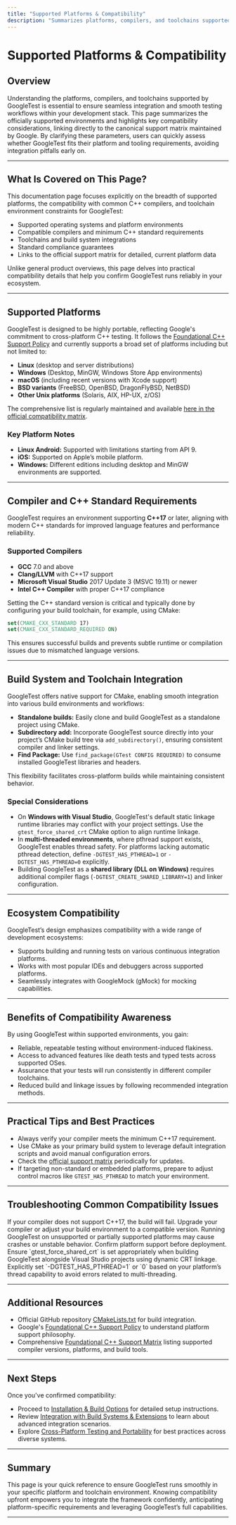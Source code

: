 ```yaml
---
title: "Supported Platforms & Compatibility"
description: "Summarizes platforms, compilers, and toolchains supported by GoogleTest, linking to the canonical support matrix. Details standard compliance and ecosystem compatibility, helping users assess fit for their stack."
---
```


# Supported Platforms & Compatibility

## Overview

Understanding the platforms, compilers, and toolchains supported by GoogleTest is essential to ensure seamless integration and smooth testing workflows within your development stack. This page summarizes the officially supported environments and highlights key compatibility considerations, linking directly to the canonical support matrix maintained by Google. By clarifying these parameters, users can quickly assess whether GoogleTest fits their platform and tooling requirements, avoiding integration pitfalls early on.

---

## What Is Covered on This Page?

This documentation page focuses explicitly on the breadth of supported platforms, the compatibility with common C++ compilers, and toolchain environment constraints for GoogleTest:

- Supported operating systems and platform environments
- Compatible compilers and minimum C++ standard requirements
- Toolchains and build system integrations
- Standard compliance guarantees
- Links to the official support matrix for detailed, current platform data

Unlike general product overviews, this page delves into practical compatibility details that help you confirm GoogleTest runs reliably in your ecosystem.

---

## Supported Platforms

GoogleTest is designed to be highly portable, reflecting Google's commitment to cross-platform C++ testing. It follows the [Foundational C++ Support Policy](https://opensource.google/documentation/policies/cplusplus-support) and currently supports a broad set of platforms including but not limited to:

- **Linux** (desktop and server distributions)
- **Windows** (Desktop, MinGW, Windows Store App environments)
- **macOS** (including recent versions with Xcode support)
- **BSD variants** (FreeBSD, OpenBSD, DragonFlyBSD, NetBSD)
- **Other Unix platforms** (Solaris, AIX, HP-UX, z/OS)

The comprehensive list is regularly maintained and available [here in the official compatibility matrix](https://github.com/google/oss-policies-info/blob/main/foundational-cxx-support-matrix.md).

### Key Platform Notes

- **Linux Android:** Supported with limitations starting from API 9.
- **iOS:** Supported on Apple’s mobile platform.
- **Windows:** Different editions including desktop and MinGW environments are supported.

---

## Compiler and C++ Standard Requirements

GoogleTest requires an environment supporting **C++17** or later, aligning with modern C++ standards for improved language features and performance reliability.

### Supported Compilers

- **GCC** 7.0 and above
- **Clang/LLVM** with C++17 support
- **Microsoft Visual Studio** 2017 Update 3 (MSVC 19.11) or newer
- **Intel C++ Compiler** with proper C++17 compliance

Setting the C++ standard version is critical and typically done by configuring your build toolchain, for example, using CMake:

```cmake
set(CMAKE_CXX_STANDARD 17)
set(CMAKE_CXX_STANDARD_REQUIRED ON)
```

This ensures successful builds and prevents subtle runtime or compilation issues due to mismatched language versions.

---

## Build System and Toolchain Integration

GoogleTest offers native support for CMake, enabling smooth integration into various build environments and workflows:

- **Standalone builds:** Easily clone and build GoogleTest as a standalone project using CMake.
- **Subdirectory add:** Incorporate GoogleTest source directly into your project’s CMake build tree via `add_subdirectory()`, ensuring consistent compiler and linker settings.
- **Find Package:** Use `find_package(GTest CONFIG REQUIRED)` to consume installed GoogleTest libraries and headers.

This flexibility facilitates cross-platform builds while maintaining consistent behavior.

### Special Considerations

- On **Windows with Visual Studio**, GoogleTest's default static linkage runtime libraries may conflict with your project settings. Use the `gtest_force_shared_crt` CMake option to align runtime linkage.
- In **multi-threaded environments**, where pthread support exists, GoogleTest enables thread safety. For platforms lacking automatic pthread detection, define `-DGTEST_HAS_PTHREAD=1` or `-DGTEST_HAS_PTHREAD=0` explicitly.
- Building GoogleTest as a **shared library (DLL on Windows)** requires additional compiler flags (`-DGTEST_CREATE_SHARED_LIBRARY=1`) and linker configuration.

---

## Ecosystem Compatibility

GoogleTest’s design emphasizes compatibility with a wide range of development ecosystems:

- Supports building and running tests on various continuous integration platforms.
- Works with most popular IDEs and debuggers across supported platforms.
- Seamlessly integrates with GoogleMock (gMock) for mocking capabilities.

---

## Benefits of Compatibility Awareness

By using GoogleTest within supported environments, you gain:

- Reliable, repeatable testing without environment-induced flakiness.
- Access to advanced features like death tests and typed tests across supported OSes.
- Assurance that your tests will run consistently in different compiler toolchains.
- Reduced build and linkage issues by following recommended integration methods.

---

## Practical Tips and Best Practices

- Always verify your compiler meets the minimum C++17 requirement.
- Use CMake as your primary build system to leverage default integration scripts and avoid manual configuration errors.
- Check the [official support matrix](https://github.com/google/oss-policies-info/blob/main/foundational-cxx-support-matrix.md) periodically for updates.
- If targeting non-standard or embedded platforms, prepare to adjust control macros like `GTEST_HAS_PTHREAD` to match your environment.

---

## Troubleshooting Common Compatibility Issues

<AccordionGroup title="Common Pitfalls & Solutions">
<Accordion title="Build Failures Due to Unsupported Compiler">
If your compiler does not support C++17, the build will fail. Upgrade your compiler or adjust your build environment to a compatible version.
</Accordion>
<Accordion title="Runtime Crashes on Unsupported Platforms">
Running GoogleTest on unsupported or partially supported platforms may cause crashes or unstable behavior. Confirm platform support before deployment.
</Accordion>
<Accordion title="Linking Errors on Windows with Runtime Library Mismatch">
Ensure `gtest_force_shared_crt` is set appropriately when building GoogleTest alongside Visual Studio projects using dynamic CRT linkage.
</Accordion>
<Accordion title="Thread Safety Problems When Pthreads Not Detected">
Explicitly set `-DGTEST_HAS_PTHREAD=1` or `0` based on your platform’s thread capability to avoid errors related to multi-threading.
</Accordion>
</AccordionGroup>

---

## Additional Resources

- Official GitHub repository [CMakeLists.txt](https://github.com/google/googletest/blob/main/CMakeLists.txt) for build integration.
- Google's [Foundational C++ Support Policy](https://opensource.google/documentation/policies/cplusplus-support) to understand platform support philosophy.
- Comprehensive [Foundational C++ Support Matrix](https://github.com/google/oss-policies-info/blob/main/foundational-cxx-support-matrix.md) listing supported compiler versions, platforms, and build tools.

---

## Next Steps

Once you've confirmed compatibility:

- Proceed to [Installation & Build Options](/getting_started/intro_and_setup/installation_options) for detailed setup instructions.
- Review [Integration with Build Systems & Extensions](/overview/integration-platforms/integration-other-systems) to learn about advanced integration scenarios.
- Explore [Cross-Platform Testing and Portability](/guides/advanced-and-integration-guides/cross-platform-testing) for best practices across diverse systems.


---

## Summary

This page is your quick reference to ensure GoogleTest runs smoothly in your specific platform and toolchain environment. Knowing compatibility upfront empowers you to integrate the framework confidently, anticipating platform-specific requirements and leveraging GoogleTest’s full capabilities.

---
